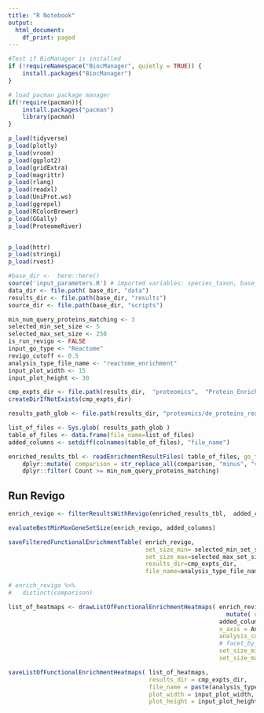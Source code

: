 ```yaml
---
title: "R Notebook"
output:
  html_document:
    df_print: paged
---
```



```r


#Test if BioManager is installed 
if (!requireNamespace("BiocManager", quietly = TRUE)) {
    install.packages("BiocManager")
}

# load pacman package manager
if(!require(pacman)){
    install.packages("pacman")
    library(pacman)
}

p_load(tidyverse)
p_load(plotly)
p_load(vroom)
p_load(ggplot2)
p_load(gridExtra)
p_load(magrittr)
p_load(rlang)
p_load(readxl)
p_load(UniProt.ws)
p_load(ggrepel)
p_load(RColorBrewer)
p_load(GGally)
p_load(ProteomeRiver)


p_load(httr)
p_load(stringi)
p_load(rvest)
```



```r
#base_dir <-  here::here() 
source('input_parameters.R') # imported variables: species_taxon, base_dir
data_dir <- file.path( base_dir, "data")
results_dir <- file.path(base_dir, "results")
source_dir <- file.path(base_dir, "scripts")
```

```r
min_num_query_proteins_matching <- 3
selected_min_set_size <- 5
selected_max_set_size <- 250
is_run_revigo <- FALSE
input_go_type <- "Reactome"
revigo_cutoff <- 0.5
analysis_type_file_name <- "reactome_enrichment"
input_plot_width <- 15
input_plot_height <- 30

cmp_expts_dir <- file.path(results_dir,  "proteomics",  "Protein_Enrichment_Comparisons", "Reactome")
createDirIfNotExists(cmp_expts_dir)

results_path_glob <- file.path(results_dir, "proteomics/de_proteins_reactome_list/*/reactome_enrichment_table_*.tab")

```

```r
list_of_files <- Sys.glob( results_path_glob ) 
table_of_files <- data.frame(file_name=list_of_files)
added_columns <- setdiff(colnames(table_of_files), "file_name")

```


```r
enriched_results_tbl <- readEnrichmentResultFiles( table_of_files, go_type=input_go_type) %>%
    dplyr::mutate( comparison = str_replace_all(comparison, "minus", "vs" )) %>%
    dplyr::filter( Count >= min_num_query_proteins_matching)
```

## Run Revigo
```r
enrich_revigo <- filterResultsWithRevigo(enriched_results_tbl,  added_columns, is_run_revigo=is_run_revigo) 
```


```r

evaluateBestMinMaxGeneSetSize(enrich_revigo, added_columns)

```


```r


saveFilteredFunctionalEnrichmentTable( enrich_revigo, 
                                       set_size_min= selected_min_set_size, 
                                       set_size_max=selected_max_set_size, 
                                       results_dir=cmp_expts_dir, 
                                       file_name=analysis_type_file_name  )

```


```r
# enrich_revigo %>%
#   distinct(comparison)

list_of_heatmaps <- drawListOfFunctionalEnrichmentHeatmaps( enrich_revigo  %>%
                                                              mutate( comparison = factor( comparison)), 
                                                            added_columns,
                                                            x_axis = Analysis_Type , 
                                                            analysis_column = Analysis_Type,
                                                            # facet_by_column = "gene_set",                                                            
                                                            set_size_min= selected_min_set_size, 
                                                            set_size_max=selected_max_set_size) 

saveListOfFunctionalEnrichmentHeatmaps( list_of_heatmaps,
                                        results_dir = cmp_expts_dir,
                                        file_name = paste(analysis_type_file_name, "comparisons", sep="_"),
                                        plot_width = input_plot_width,
                                        plot_height = input_plot_height )

```
